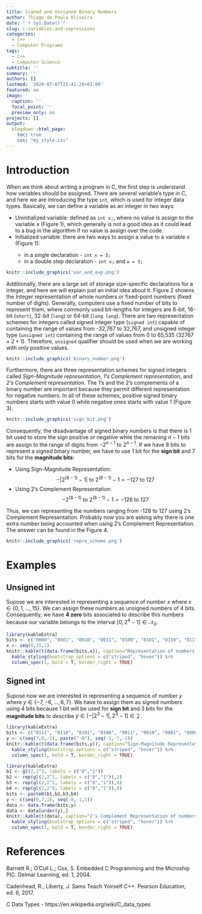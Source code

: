 ```yaml
---
title: Signed and Unsigned Binary Numbers
author: Thiago de Paula Oliveira
date: "`r Sys.Date()`"
slug: c-variables-and-expressions
categories:
  - C++
  - Computer Programs
tags:
  - C++
  - Computer Science
subtitle: ''
summary: ''
authors: []
lastmod: '2020-07-07T21:41:20+01:00'
featured: no
image:
  caption: ''
  focal_point: ''
  preview_only: no
projects: []
output:
  blogdown::html_page:
    toc: true
    css: "my_style.css"
---
```

# Introduction

When we think about writing a program in C, the first step is understand how variables should be assigned. There are several variable's type in C, and here we are introducing the type `int`, which is used for integer data types. Basically, we can define a variable as an integer in two ways:
<div class="div-1">
* Uninitialized variable: defined as `int x;`, where no value is assign to the variable $x$ (Figure 1), which generally is not a good idea as it could lead to a bug in the algorithm if no value is assign over the code. 
* Initialized variable: there are two ways to assign a value to a variable $x$ (Figure 1):
  <div class = "div-2">
    * in a single declaration -  `int x = 3;`
    * in a double step declaration - `int x;` and `x = 3;`
  </div>
</div>

```r
knitr::include_graphics('var_and_exp.png')
```

Additionally, there are a large set of storage size-specific declarations for a integer, and here we will explain just an initial idea about it. Figure 2 showns the Integer representation of whole numbers or fixed-point numbers (fixed number of digits). Generally, computers use a fixed number of bits to represent them, where commonly used bit-lengths for integers are 8-bit, 16-bit (`short`), 32-bit (`long`) or 64-bit (`long long`). There are two representation schemes for integers called signed integer type (`signed int`) capable of containing the range of values from -32,767 to 32,767, and unsigned integer type (`unsigned int`) containing the range of values from 0 to 65,535 ($32767 \times 2+1$). Therefore, `unsigned` qualifier should be used when we are working with only positive values. 

```r
knitr::include_graphics('binary_number.png')
```

Furthermore, there are three representation schemes for signed integers called *Sign-Magnitude representation*, *1's Complement representation*, and *2's Complement representation*. The 1’s and the 2’s complements of a binary number are important because they permit different representation for negative numbers. In all of these schemes, positive signed binary numbers starts with value 0 while negative ones starts with value 1 (Figure 3).

```r
knitr::include_graphics('sign_bit.png')
```
Consequently, the disadvantage of signed binary numbers is that there is 1 bit used to store the sign positive or negative while the remaning $n-1$ bits are assign to the range of digits from $-2^{n-1}$ to $2^{n-1}$. If we have 8 bits to represent a signed binary number, we have to use 1 bit for the **sign bit** and 7 bits for the **magnitude bits**:

<div class="div-1">
* Using Sign-Magnitude Representation:
$$-|2^{\left(8-1\right)}-1| \mbox{ to } 2^{\left(8-1\right)}-1 = -127 \mbox{ to } 127$$
* Using 2's Complement Representation:
$$-2^{\left(8-1\right)} \mbox{ to } 2^{\left(8-1\right)}-1 = -128 \mbox{ to } 127$$
</div>
Thus, we can representing the numbers ranging from -128 to 127 using 2's Complement Representation. Probably now you are asking why there is one extra number being accounted when using 2's Complement Representation. The answer can be found in the Figure 4.

```r
knitr::include_graphics('repre_scheme.png')
```

# Examples

## Unsigned int
Supose we are interested in representing a sequence of number $x$ where $x \in \lbrace 0, 1, \ldots, 15\rbrace$. We can assign these numbers as unsigned numbers of 4 bits. Consequently, we have **4 zero** bits associated to describe this numbers because our variable belongs to the interval $[0, 2^{4}−1] \in \mathcal{N}_{0}$. 

```r
library(kableExtra)
bits <- c("0000", "0001", "0010", "0011", "0100", "0101", "0110", "0111", "1000", "1001","1010","1011","1100","1101","1110","1111")
x <- seq(0,15,1)
knitr::kable(t(data.frame(bits,x)), caption="Representation of numbers from 0 to 15 in 4 bits") %>%
  kable_styling(bootstrap_options = c("striped", "hover")) %>%
  column_spec(1, bold = T, border_right = TRUE)
```

## Signed int

Supose now we are interested in representing a sequence of number $y$ where $y \in \lbrace -7, -6, \ldots,6, 7\rbrace$. We have to assign them as signed numbers using 4 bits because 1 bit will be used for **sign bit** and 3 bits for the **magnitude bits** to describe $y \in \left[-|2^3-1|,2^3-1\right] \in \mathcal{Z}$.

```r
library(kableExtra)
bits <- c("0111", "0110", "0101", "0100", "0011", "0010", "0001", "0000", "1000", "1001","1010","1011","1100","1101","1110","1111")
y <- c(seq(7,0,-1), paste("-0"), seq(-1,-7,-1))
knitr::kable(t(data.frame(bits,y)), caption="Sign-Magnitude Representation of numbers from -7 to 7 using 4 bits") %>%
  kable_styling(bootstrap_options = c("striped", "hover")) %>%
  column_spec(1, bold = T, border_right = TRUE)
```

```r
library(kableExtra)
b1 <- gl(2,2^3, labels = c("0","1"))
b2 <- rep(gl(2,2^2, labels = c("0","1")),2)
b3 <- rep(gl(2,2^1, labels = c("0","1")),4)
b4 <- rep(gl(2,2^0, labels = c("0","1")),8)
bits <- paste0(b1,b2,b3,b4)
y <- c(seq(0,7,1), seq(-8,-1,1))
data <- data.frame(bits,y)
data <- data[order(y),]
knitr::kable(t(data), caption="2's Complement Representation of numbers from -8 to 7 using 4 bits") %>%
  kable_styling(bootstrap_options = c("striped", "hover")) %>%
  column_spec(1, bold = T, border_right = TRUE)
```

# References

Barnett R.; O'Cull L.; Cox, S. Embedded C Programming and the Microship PIC. Delmar Learning, ed. 1, 2004.

Cadenhead, R.; Liberty, J. Sams Teach Yoirself C++. Pearson Education, ed. 6, 2017.

C Data Types - https://en.wikipedia.org/wiki/C_data_types

